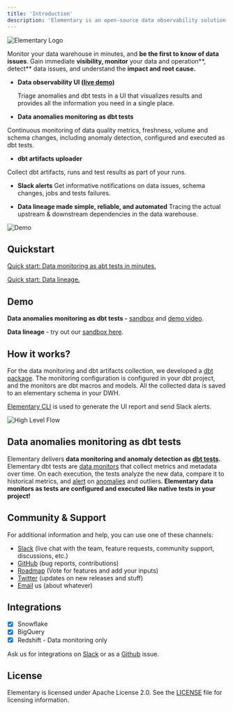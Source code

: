 ```yaml
---
title: 'Introduction'
description: 'Elementary is an open-source data observability solution for data & analytics engineers.'
---
```


<Example>
  <div class="dark:bg-slate-200 rounded-md p-4">
  <img src='img/Logo_V2.png' alt="Elementary Logo" />
  </div>
</Example>

Monitor your data warehouse in minutes, and **be the first to know of data issues**. Gain immediate
**visibility, monitor** your data and operation**, detect** data issues, and understand the **impact
and root cause.**

- **Data observability UI ([live demo](https://www.elementary-data.com/data-observability-demo))**

  Triage anomalies and dbt tests in a UI that visualizes results and provides all the information you need in a single place.

- **Data anomalies monitoring as dbt tests**

Continuous monitoring of data quality metrics, freshness, volume and schema changes, including anomaly detection, configured and executed as dbt tests.

- **dbt artifacts uploader**

Collect dbt artifacts, runs and test results as part of your runs.

- **Slack alerts**
  Get informative notifications on data issues, schema changes, jobs and tests failures.

- **Data lineage made simple, reliable, and automated**
  Tracing the actual upstream & downstream dependencies in the data warehouse.

<img src="img/Demo-2-screens.gif" alt="Demo" />

## Quickstart

[Quick start: Data monitoring as abt tests in minutes.](/quickstart-data-monitoring)

[Quick start: Data lineage.](/quickstart-data-lineage)

## Demo

**Data anomalies monitoring as dbt tests -** [sandbox](https://www.elementary-data.com/data-observability-demo) and [demo video](https://www.elementary-data.com/demo).

**Data lineage** - try out our [sandbox here](https://www.elementary-data.com/live-demo).

## How it works?

For the data monitoring and dbt artifacts collection, we developed a [dbt package](/quickstart-data-monitoring#install-the-dbt-package).
The monitoring configuration is configured in your dbt project, and the monitors are dbt macros and models. All the collected data is saved to an elementary schema in your DWH.

[Elementary CLI](/cli-install#install-and-configure) is used to generate the UI report and send Slack alerts.

<img src="img/High-level-flow.png" alt="High Level Flow" />

## Data anomalies monitoring as dbt tests

Elementary delivers **data monitoring and anomaly detection as [dbt tests](https://docs.getdbt.com/docs/building-a-dbt-project/tests).**
Elementary dbt tests are [data monitors](/data-anomaly-detection#tests-and-monitors-types) that collect metrics and metadata over time.
On each execution, the tests analyze the new data, compare it to historical metrics, and [alert](/slack) on [anomalies](/data-anomaly-detection#anomaly-detection) and outliers.
**Elementary data monitors as tests are configured and executed like native tests in your project!**

## Community & Support

For additional information and help, you can use one of these channels:

- [Slack](https://join.slack.com/t/elementary-community/shared_invite/zt-uehfrq2f-zXeVTtXrjYRbdE_V6xq4Rg) (live chat with the team, feature requests, community support, discussions, etc.)
- [GitHub](https://github.com/elementary-data/elementary-lineage/issues) (bug reports, contributions)
- [Roadmap](https://github.com/elementary-data/elementary-lineage/projects/1) (Vote for features and add your inputs)
- [Twitter](https://twitter.com/ElementaryData) (updates on new releases and stuff)
- [Email](mailto:team@elementary-data.com) us (about whatever)

## Integrations

- [x] Snowflake
- [x] BigQuery
- [x] Redshift - Data monitoring only

Ask us for integrations on [Slack](https://join.slack.com/t/elementary-community/shared_invite/zt-uehfrq2f-zXeVTtXrjYRbdE_V6xq4Rg) or as a [Github](https://github.com/elementary-data/elementary-lineage) issue.

## License

Elementary is licensed under Apache License 2.0. See the [LICENSE](https://github.com/elementary-data/elementary-lineage/blob/master/LICENSE) file for licensing information.
